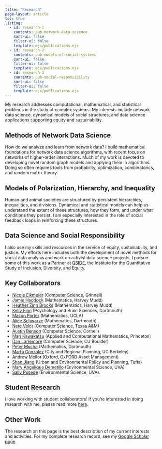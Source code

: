 ```yaml
---
title: "Research"
page-layout: article
toc: true
listing:
  - id: research-1
    contents: pub-network-data-science
    sort-ui: false
    filter-ui: false
    template: ejs/publications.ejs
  - id: research-2
    contents: pub-models-of-social-systems
    sort-ui: false
    filter-ui: false
    template: ejs/publications.ejs
  - id: research-3
    contents: pub-social-responsibility
    sort-ui: false
    filter-ui: false
    template: ejs/publications.ejs
---
```


My research addresses computational, mathematical, and statistical problems in the study of complex systems. My interests include network data science, dynamical models of social structures, and data science applications supporting equity and sustainability.     

## Methods of Network Data Science

How do we analyze and learn from network data? I build mathematical foundations for network data science algorithms, with recent focus on networks of higher-order interactions. Much of my work is devoted to developing novel random graph models and applying them in algorithms. Doing so often requires tools from probability, optimization, combinatorics, and random matrix theory. 

:::{#research-1}
:::

## Models of Polarization, Hierarchy, and Inequality

Human and animal societies are structured by persistent hierarchies, inequalities, and divisions. Dynamical and statistical models can help us understand the extent of these structures, how they form, and under what conditions they persist. I am especially interested in the role of social feedback loops in reinforcing these structures. 

:::{.list}
:::{#research-2}
:::
:::

## Data Science and Social Responsibility

I also use my skills and resources in the service of equity, sustainability, and justice. My efforts here includes both the development of novel methods for social data analysis and work on activist data science projects.  I pursue some of this work as a Partner at [QSIDE](https://qsideinstitute.org/), the Institute for the Quantitative Study of Inclusion, Diversity, and Equity. 

:::{.list}
:::{#research-3}
:::
:::

## Key Collaborators


- [Nicole Eikmeier](https://eikmeier.sites.grinnell.edu/) (Computer Science, Grinnell)
- [Jamie Haddock](https://www.math.ucla.edu/~jhaddock/index.html) (Mathematics, Harvey Mudd)
- [Heather Zinn Brooks](https://www.hmc.edu/mathematics/people/faculty/heather-zinn-brooks/) (Mathematics, Harvey Mudd)
- [Kelly Finn](https://pbs.dartmouth.edu/people/kelly-r-finn) (Psychology and Brain Sciences, Dartmouth)
- [Mason Porter](https://www.math.ucla.edu/~mason/) (Mathematics, UCLA)
- [Alice Schwarze](https://aliceschwarze.gitlab.io/) (Mathematics, Dartmouth)
- [Nate Veldt](https://people.cam.cornell.edu/lnv22/) (Computer Science, Texas A&M)
- [Austin Benson](https://www.cs.cornell.edu/~arb/) (Computer Science, Cornell)
- [Mari Kawakatsu](https://www.marikawakatsu.com/) (Applied and Computational Mathematics, Princeton)
- [Dan Larremore](https://www.colorado.edu/cs/daniel-larremore) (Computer Science, CU Boulder)
- [Peter Mucha](https://mucha.web.unc.edu/) (Mathematics, Dartmouth)
- [Marta González](https://ced.berkeley.edu/ced/faculty-staff/marta-gonzalez) (City and Regional Planning, UC Berkeley)
- [Andrew Mellor](https://andrewmellor.co.uk/) (Oxford, OxFORD Asset Management)
- [Shan Jiang](https://as.tufts.edu/uep/people/faculty/shan-jiang) (Urban and Environmental Policy and Planning, Tufts)
- [Mary Angelique Demetillo](https://maryangelique.com/) (Environmental Science, UVA)
- [Sally Pusede](https://evsc.as.virginia.edu/people/profile/sep6a) (Environmental Science, UVA). 

## Student Research

I love working with student collaborators! If you're interested in doing research with me, please read more [here](for-students.qmd#student-research).

## Other Work

The research on this page is the best description of my current interests and activities. For my complete research record, see my [Google Scholar page](https://scholar.google.com/citations?user=dgWoch0AAAAJ&hl=en).